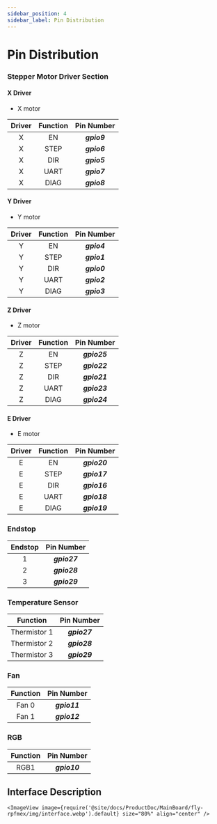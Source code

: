 ```yaml
---
sidebar_position: 4
sidebar_label: Pin Distribution
---
```


# Pin Distribution

### Stepper Motor Driver Section

<!-- tabs:start -->

#### **X Driver**

* X motor

| Driver | Function | Pin Number |
| :----: | :------: | :--------: |
| X | EN | ***gpio9*** |
| X | STEP | ***gpio6*** |
| X | DIR | ***gpio5*** |
| X | UART | ***gpio7*** |
| X | DIAG | ***gpio8*** |

#### **Y Driver**

* Y motor

| Driver | Function | Pin Number |
| :----: | :------: | :--------: |
| Y | EN | ***gpio4*** |
| Y | STEP | ***gpio1*** |
| Y | DIR | ***gpio0*** |
| Y | UART | ***gpio2*** |
| Y | DIAG | ***gpio3*** |

#### **Z Driver**

* Z motor

| Driver | Function | Pin Number |
| :----: | :------: | :--------: |
| Z | EN | ***gpio25*** |
| Z | STEP | ***gpio22*** |
| Z | DIR | ***gpio21*** |
| Z | UART | ***gpio23*** |
| Z | DIAG | ***gpio24*** |

#### **E Driver**

* E motor

| Driver | Function | Pin Number |
| :----: | :------: | :--------: |
| E | EN | ***gpio20*** |
| E | STEP | ***gpio17*** |
| E | DIR | ***gpio16*** |
| E | UART | ***gpio18*** |
| E | DIAG | ***gpio19*** |

<!-- tabs:end -->


### Endstop

| Endstop | Pin Number |
| :-----: | :--------: |
| 1 | ***gpio27*** |
| 2 | ***gpio28*** |
| 3 | ***gpio29*** |

### Temperature Sensor

| Function | Pin Number |
| :------: | :--------: |
| Thermistor 1 | ***gpio27*** |
| Thermistor 2 | ***gpio28*** |
| Thermistor 3 | ***gpio29*** |

### Fan

| Function | Pin Number |
| :------: | :--------: |
| Fan 0 | ***gpio11*** |
| Fan 1 | ***gpio12*** |

### RGB

| Function | Pin Number |
| :------: | :--------: |
| RGB1 | ***gpio10*** |


## Interface Description
    <ImageView image={require('@site/docs/ProductDoc/MainBoard/fly-rpfmex/img/interface.webp').default} size="80%" align="center" />

